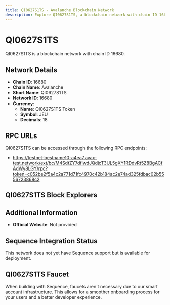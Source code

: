 ```yaml
--- 
title: QI0627S1TS - Avalanche Blockchain Network
description: Explore QI0627S1TS, a blockchain network with chain ID 16680. Learn about its native currency, QI0627S1TS Token, and how to interact with the network.
---
```


# QI0627S1TS

QI0627S1TS is a blockchain network with chain ID 16680.

## Network Details

- **Chain ID**: 16680
- **Chain Name**: Avalanche
- **Short Name**: QI0627S1TS
- **Network ID**: 16680
- **Currency**: 
  - **Name**: QI0627S1TS Token
  - **Symbol**: JEU
  - **Decimals**: 18

## RPC URLs

QI0627S1TS can be accessed through the following RPC endpoints:

- https://testnet-bestname10-a4ea7.avax-test.network/ext/bc/M4SdtZY7dfiwdJQdjcT3UL5gXY1RDdvRt5Z8BgACfAdWy8LGY/rpc?token=c052be2f5a4c2a771d71fc4970c42b184ac2e74ad325fdbac02b5556723868c2

## QI0627S1TS Block Explorers



## Additional Information

- **Official Website**: Not provided

## Sequence Integration Status

This network does not yet have Sequence support but is available for deployment.

## QI0627S1TS Faucet

When building with Sequence, faucets aren't necessary due to our smart account infrastructure. This allows for a smoother onboarding process for your users and a better developer experience.
